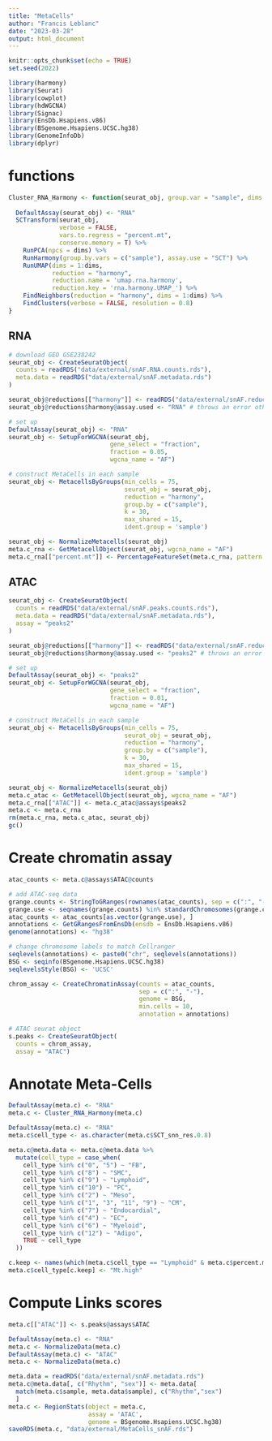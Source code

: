 ```yaml
---
title: "MetaCells"
author: "Francis Leblanc"
date: "2023-03-28"
output: html_document
---
```


```r
knitr::opts_chunk$set(echo = TRUE)
set.seed(2022)
```

```r
library(harmony)
library(Seurat)
library(cowplot)
library(hdWGCNA)
library(Signac)
library(EnsDb.Hsapiens.v86)
library(BSgenome.Hsapiens.UCSC.hg38)
library(GenomeInfoDb)
library(dplyr)
```

# functions 

```r
Cluster_RNA_Harmony <- function(seurat_obj, group.var = "sample", dims = 20) {
  
  DefaultAssay(seurat_obj) <- "RNA"
  SCTransform(seurat_obj, 
              verbose = FALSE, 
              vars.to.regress = "percent.mt", 
              conserve.memory = T) %>% 
    RunPCA(npcs = dims) %>% 
    RunHarmony(group.by.vars = c("sample"), assay.use = "SCT") %>% 
    RunUMAP(dims = 1:dims, 
            reduction = "harmony",
            reduction.name = 'umap.rna.harmony', 
            reduction.key = 'rna.harmony.UMAP_') %>% 
    FindNeighbors(reduction = "harmony", dims = 1:dims) %>% 
    FindClusters(verbose = FALSE, resolution = 0.8)
}
```

## RNA

```r
# download GEO GSE238242
seurat_obj <- CreateSeuratObject(
  counts = readRDS("data/external/snAF.RNA.counts.rds"), 
  meta.data = readRDS("data/external/snAF.metadata.rds")
)

seurat_obj@reductions[["harmony"]] <- readRDS("data/external/snAF.reductions.rds")[["harmony"]] 
seurat_obj@reductions$harmony@assay.used <- "RNA" # throws an error otherwise

# set up 
DefaultAssay(seurat_obj) <- "RNA"
seurat_obj <- SetupForWGCNA(seurat_obj,
                            gene_select = "fraction", 
                            fraction = 0.05, 
                            wgcna_name = "AF")

# construct MetaCells in each sample
seurat_obj <- MetacellsByGroups(min_cells = 75,
                                seurat_obj = seurat_obj,
                                reduction = "harmony",
                                group.by = c("sample"), 
                                k = 30,
                                max_shared = 15, 
                                ident.group = 'sample')

seurat_obj <- NormalizeMetacells(seurat_obj)
meta.c_rna <- GetMetacellObject(seurat_obj, wgcna_name = "AF")
meta.c_rna[["percent.mt"]] <- PercentageFeatureSet(meta.c_rna, pattern = "^MT-")
```

## ATAC 

```r
seurat_obj <- CreateSeuratObject(
  counts = readRDS("data/external/snAF.peaks.counts.rds"), 
  meta.data = readRDS("data/external/snAF.metadata.rds"),
  assay = "peaks2"
)

seurat_obj@reductions[["harmony"]] <- readRDS("data/external/snAF.reductions.rds")[["harmony"]] 
seurat_obj@reductions$harmony@assay.used <- "peaks2" # throws an error otherwise

# set up 
DefaultAssay(seurat_obj) <- "peaks2"
seurat_obj <- SetupForWGCNA(seurat_obj,
                            gene_select = "fraction", 
                            fraction = 0.01, 
                            wgcna_name = "AF")

# construct MetaCells in each sample
seurat_obj <- MetacellsByGroups(min_cells = 75,
                                seurat_obj = seurat_obj,
                                reduction = "harmony",
                                group.by = c("sample"), 
                                k = 30, 
                                max_shared = 15, 
                                ident.group = 'sample')

seurat_obj <- NormalizeMetacells(seurat_obj)
meta.c_atac <- GetMetacellObject(seurat_obj, wgcna_name = "AF")
meta.c_rna[["ATAC"]] <- meta.c_atac@assays$peaks2
meta.c <- meta.c_rna
rm(meta.c_rna, meta.c_atac, seurat_obj)
gc()
```

# Create chromatin assay 

```r
atac_counts <- meta.c@assays$ATAC@counts

# add ATAC-seq data
grange.counts <- StringToGRanges(rownames(atac_counts), sep = c(":", "-"))
grange.use <- seqnames(grange.counts) %in% standardChromosomes(grange.counts)
atac_counts <- atac_counts[as.vector(grange.use), ]
annotations <- GetGRangesFromEnsDb(ensdb = EnsDb.Hsapiens.v86)
genome(annotations) <- "hg38"

# change chromosome labels to match Cellranger
seqlevels(annotations) <- paste0("chr", seqlevels(annotations))
BSG <- seqinfo(BSgenome.Hsapiens.UCSC.hg38)
seqlevelsStyle(BSG) <- 'UCSC'

chrom_assay <- CreateChromatinAssay(counts = atac_counts,
                                    sep = c(":", "-"),
                                    genome = BSG,
                                    min.cells = 10,
                                    annotation = annotations)

# ATAC seurat object
s.peaks <- CreateSeuratObject(
  counts = chrom_assay,
  assay = "ATAC")
```

# Annotate Meta-Cells

```r
DefaultAssay(meta.c) <- "RNA"
meta.c <- Cluster_RNA_Harmony(meta.c)

DefaultAssay(meta.c) <- "RNA"
meta.c$cell_type <- as.character(meta.c$SCT_snn_res.0.8)

meta.c@meta.data <- meta.c@meta.data %>%
  mutate(cell_type = case_when(
    cell_type %in% c("0", "5") ~ "FB",
    cell_type %in% c("8") ~ "SMC",
    cell_type %in% c("9") ~ "Lymphoid",
    cell_type %in% c("10") ~ "PC",
    cell_type %in% c("2") ~ "Meso",
    cell_type %in% c("1", "3", "11", "9") ~ "CM",
    cell_type %in% c("7") ~ "Endocardial",
    cell_type %in% c("4") ~ "EC",
    cell_type %in% c("6") ~ "Myeloid",
    cell_type %in% c("12") ~ "Adipo",
    TRUE ~ cell_type
  ))

c.keep <- names(which(meta.c$cell_type == "Lymphoid" & meta.c$percent.mt > 2))
meta.c$cell_type[c.keep] <- "Mt.high"
```

# Compute Links scores

```r
meta.c[["ATAC"]] <- s.peaks@assays$ATAC

DefaultAssay(meta.c) <- "RNA"
meta.c <- NormalizeData(meta.c)
DefaultAssay(meta.c) <- "ATAC"
meta.c <- NormalizeData(meta.c)

meta.data = readRDS("data/external/snAF.metadata.rds")
meta.c@meta.data[, c("Rhythm", "sex")] <- meta.data[
  match(meta.c$sample, meta.data$sample), c("Rhythm","sex")
  ]
meta.c <- RegionStats(object = meta.c,
                      assay = 'ATAC',
                      genome = BSgenome.Hsapiens.UCSC.hg38)
saveRDS(meta.c, "data/external/MetaCells_snAF.rds")
```
